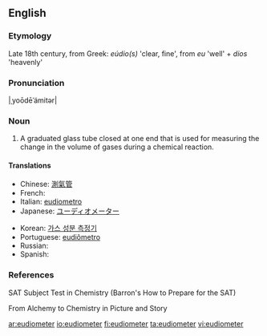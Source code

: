 ==English==

===Etymology===
Late 18th century, from Greek: ''eúdio(s)'' 'clear, fine', from ''eu'' 'well' + ''dios'' 'heavenly'

===Pronunciation===
|ˌyoōdēˈämitər|

===Noun===
{{en-noun}}

# A graduated glass tube closed at one end that is used for measuring the change in the volume of gases during a chemical reaction.

====Translations====
{{trans-top|tube for measuring volume of gases}}
* Chinese: [[測氣管]]
* French: {{t+|fr|eudiomètre}}
* Italian: [[eudiometro]]
* Japanese: [[ユーディオメーター]]
{{trans-mid}}
* Korean: [[가스 성분 측정기]]
* Portuguese: [[eudiômetro]]
* Russian: {{t+|ru|эвдиометр|sc=Cyrl}}
* Spanish: {{t+|es|eudiómetro}}
{{trans-bottom}}

===References===
SAT Subject Test in Chemistry (Barron's How to Prepare for the SAT)

From Alchemy to Chemistry in Picture and Story

{{wikipedia|eudiometer}}

[[ar:eudiometer]]
[[io:eudiometer]]
[[fi:eudiometer]]
[[ta:eudiometer]]
[[vi:eudiometer]]